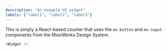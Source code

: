 ```yaml
---
description: "An example UI widget"
labels: ["label1", "label2", "label3"]
---
```



This is simply a React-based counter that uses the `mx-button` and `mx-input` components from the MoxiWorks Design System.

```js live
<Widget />
```
